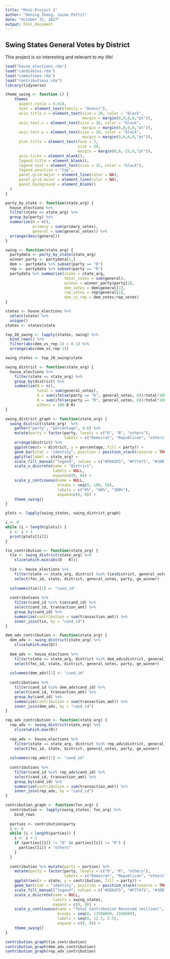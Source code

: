 ```yaml
---
title: "Mini-Project 2"
author: "Hening Zheng, Jaime Pettit"
date: "October 31, 2017"
output: html_document
---
```



## Swing States General Votes by District

This project is so interesting and relevant to my life!

```r
load("house_elections.rda")
load("candidates.rda")
load("committees.rda")
load("contributions.rda")
library(tidyverse)
```

```r
theme_swing <- function () { 
    theme(
      aspect.ratio = 0.618,
      text = element_text(family = "Avenir"),
      axis.title.x = element_text(size = 20, color = "black",
                                  margin = margin(8,0,0,0,"pt")),
      axis.text.x = element_text(size = 20, color = "black",
                                  margin = margin(6,0,0,0,"pt")),
      axis.text.y = element_text(size = 20, color = "black",
                                  margin = margin(0,6,0,0,"pt")),
      plot.title = element_text(face = 2, 
                                size = 30,
                                margin = margin(0,0,-25,0,"pt")),
      axis.ticks = element_blank(),
      legend.title = element_blank(),
      legend.text = element_text(size = 15, color = "black"),
      legend.position = "top",
      panel.grid.major = element_line(color = NA),
      panel.grid.minor = element_line(color = NA),
      panel.background = element_blank()
  )
}

party_by_state <- function(state_arg) {
  house_elections %>%
  filter(state == state_arg) %>%
  group_by(party) %>%
  summarize(N = n(),
            primary = sum(primary_votes),
            general = sum(general_votes)) %>%
  arrange(desc(general))
}

swing <- function(state_arg) {
  partydata <- party_by_state(state_arg) 
  winner_party <- partydata[1,]
  dem <- partydata %>% subset(party == "D")
  rep <- partydata %>% subset(party == "R")
  partydata %>% summarize(state = state_arg,
                          total_votes = sum(general),
                          winner = winner_party$party[1],
                          dem_votes = dem$general[1],
                          rep_votes = rep$general[1],
                          dem_vs_rep = dem_votes/rep_votes)
}

states <- house_elections %>% 
  select(state) %>%
  unique()
states <- states$state

top_10_swing <- lapply(states, swing) %>%
  bind_rows() %>%
  filter(abs(dem_vs_rep-1) < 0.1) %>%
  arrange(abs(dem_vs_rep-1))

swing_states <- top_10_swing$state

swing_district <- function(state_arg) {
  house_elections %>%
    filter(state == state_arg) %>%
    group_by(district) %>% 
    summarize(N = n(),
              total = sum(general_votes),
              D = sum(ifelse(party == "D", general_votes, 0))/total*100,
              R = sum(ifelse(party == "R", general_votes, 0))/total*100,
              others = 100-D-R)
}

swing_district_graph <- function(state_arg) {
  swing_district(state_arg)  %>%
    gather("party", "percentage", 4:6) %>%
    mutate(party = factor(party, levels = c("D", "R", "others"), 
                          labels = c("Democrat", "Republican", "others"))) %>%
    arrange(district) %>%
    ggplot(aes(x = district, y = percentage, fill = party)) +
    geom_bar(stat = "identity", position = position_stack(reverse = TRUE)) +
    ggtitle(label = state_arg) +
    scale_fill_manual("legend", values = c("#5DA2F5", "#F77471", "#1EB742")) +
    scale_x_discrete(name = "District",
                     labels = NULL,
                     expand=c(0, 0)) +
    scale_y_continuous(name = NULL,
                       breaks = seq(0, 100, 50),
                       labels = c("0%", "50%", "100%"),
                       expand=c(0, 0)) +
    theme_swing()
}

plots <- lapply(swing_states, swing_district_graph)

i <- 0
while (i < length(plots)) {
  i <- i + 1
  print(plots[[i]])  
}

tie_contribution <- function(state_arg) {
  tie <- swing_district(state_arg) %>%
    slice(which.min(abs(D - R)))
  
  tie <- house_elections %>%
    filter(state == state_arg, district %in% tie$district, general_votes != 0) %>%
    select(fec_id, state, district, general_votes, party, ge_winner)
  
  colnames(tie)[1] <- "cand_id"
  
  contributions %>%
    filter(cand_id %in% tie$cand_id) %>%
    select(cand_id, transaction_amt) %>%
    group_by(cand_id) %>%
    summarize(contribution = sum(transaction_amt)) %>%
    inner_join(tie, by = "cand_id")
}

dem_adv_contribution <- function(state_arg) {
  dem_adv <- swing_district(state_arg) %>%
    slice(which.max(D))
  
  dem_adv <- house_elections %>%
    filter(state == state_arg, district %in% dem_adv$district, general_votes != 0) %>%
    select(fec_id, state, district, general_votes, party, ge_winner)
  
  colnames(dem_adv)[1] <- "cand_id"
  
  contributions %>%
    filter(cand_id %in% dem_adv$cand_id) %>%
    select(cand_id, transaction_amt) %>%
    group_by(cand_id) %>%
    summarize(contribution = sum(transaction_amt)) %>%
    inner_join(dem_adv, by = "cand_id")
}

rep_adv_contribution <- function(state_arg) {
  rep_adv <- swing_district(state_arg) %>%
    slice(which.max(R))
  
  rep_adv <- house_elections %>%
    filter(state == state_arg, district %in% rep_adv$district, general_votes != 0) %>%
    select(fec_id, state, district, general_votes, party, ge_winner)
  
  colnames(rep_adv)[1] <- "cand_id"
  
  contributions %>%
    filter(cand_id %in% rep_adv$cand_id) %>%
    select(cand_id, transaction_amt) %>%
    group_by(cand_id) %>%
    summarize(contribution = sum(transaction_amt)) %>%
    inner_join(rep_adv, by = "cand_id")
}

contribution_graph <- function(fun_arg) {
  contribution <- lapply(swing_states, fun_arg) %>%
    bind_rows 
  
  parties <- contribution$party
  i <- 0
  while (i < length(parties)) {
    i <- i + 1
    if (parties[[i]] != "D" && parties[[i]] != "R") {
      parties[[i]] = "others"
    }
  }
  
  contribution %>% mutate(party = parties) %>%
    mutate(party = factor(party, levels = c("D", "R", "others"), 
                          labels = c("Democrat", "Republican", "others"))) %>%
    ggplot(aes(x = state, y = contribution, fill = party)) +
    geom_bar(stat = "identity", position = position_stack(reverse = TRUE)) +
    scale_fill_manual("legend", values = c("#5DA2F5", "#F77471", "#1EB742")) +
    scale_x_discrete(name = NULL,
                     limits = swing_states,
                     expand = c(0, 0)) +
    scale_y_continuous(name = "Total Contribution Received (million)",
                       breaks = seq(0, 12500000, 2500000),
                       labels = seq(0, 12.5, 2.5),
                       expand = c(0, 0)) +
    theme_swing()
}

contribution_graph(tie_contribution)
contribution_graph(dem_adv_contribution)
contribution_graph(rep_adv_contribution)
```
  